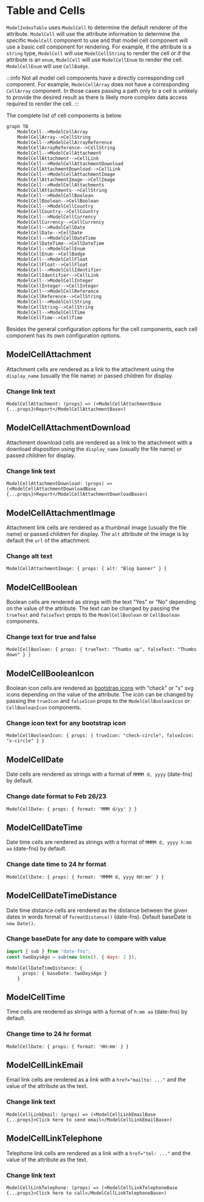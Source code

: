 # Table and Cells

`ModelIndexTable` uses `ModelCell` to determine the default renderer of the attribute. `ModelCell` will use the attribute information to determine the specific `ModelCell` component to use and that model cell component will use a basic cell component for rendering. For example, if the attribute is a `string` type, `ModelCell` will use `ModelCellString` to render the cell or if the attribute is an `enum`, `ModelCell` will use `ModelCellEnum` to render the cell. `ModelCellEnum` will use `CellBadge`.

:::info
Not all model cell components have a directly corresponding cell component. For example, `ModelCellArray` does not have a corresponding `CellArray` component. In those cases passing a path only to a cell is unlikely to provide the desired result as there is likely more complex data access required to render the cell.
:::

The complete list of cell components is below.

```mermaid
graph TB
    ModelCell-->ModelCellArray
    ModelCellArray-->CellString
    ModelCell-->ModelCellArrayReference
    ModelCellArrayReference-->CellString
    ModelCell-->ModelCellAttachment
    ModelCellAttachment-->CellLink
    ModelCell-->ModelCellAttachmentDownload
    ModelCellAttachmentDownload-->CellLink
    ModelCell-->ModelCellAttachmentImage
    ModelCellAttachmentImage-->CellImage
    ModelCell-->ModelCellAttachments
    ModelCellAttachments-->CellString
    ModelCell-->ModelCellBoolean
    ModelCellBoolean-->CellBoolean
    ModelCell-->ModelCellCountry
    ModelCellCountry-->CellCountry
    ModelCell-->ModelCellCurrency
    ModelCellCurrency-->CellCurrency
    ModelCell-->ModelCellDate
    ModelCellDate-->CellDate
    ModelCell-->ModelCellDateTime
    ModelCellDateTime-->CellDateTime
    ModelCell-->ModelCellEnum
    ModelCellEnum-->CellBadge
    ModelCell-->ModelCellFloat
    ModelCellFloat-->CellFloat
    ModelCell-->ModelCellIdentifier
    ModelCellIdentifier-->CellLink
    ModelCell-->ModelCellInteger
    ModelCellInteger-->CellInteger
    ModelCell-->ModelCellReference
    ModelCellReference-->CellString
    ModelCell-->ModelCellString
    ModelCellString-->CellString
    ModelCell-->ModelCellTime
    ModelCellTime-->CellTime
```

Besides the general configuration options for the cell components, each cell component has its own configuration options.

## ModelCellAttachment

Attachment cells are rendered as a link to the attachment using the `display_name` (usually the file name) or passed children for display.

### Change link text

```rhinoconfig title="src/rhino.config.js"
ModelCellAttachment: (props) => (<ModelCellAttachmentBase {...props}>Report</ModelCellAttachmentBase>)
```

## ModelCellAttachmentDownload

Attachment download cells are rendered as a link to the attachment with a download disposition using the `display_name` (usually the file name) or passed children for display.

### Change link text

```rhinoconfig title="src/rhino.config.js"
ModelCellAttachmentDownload: (props) => (<ModelCellAttachmentDownloadBase {...props}>Report</ModelCellAttachmentDownloadBase>)
```

## ModelCellAttachmentImage

Attachment link cells are rendered as a thumbnail image (usually the file name) or passed children for display. The `alt` attribute of the image is by default the `url` of the attachment.

### Change alt text

```rhinoconfig title="src/rhino.config.js"
ModelCellAttachmentImage: { props: { alt: "Blog banner" } }
```

## ModelCellBoolean

Boolean cells are rendered as strings with the text "Yes" or "No" depending on the value of the attribute. The text can be changed by passing the `trueText` and `falseText` props to the `ModelCellBoolean` or `CellBoolean` components.

### Change text for true and false

```rhinoconfig title="src/rhino.config.js"
ModelCellBoolean: { props: { trueText: "Thumbs up", falseText: "Thumbs down" } }
```

## ModelCellBooleanIcon

Boolean icon cells are rendered as [bootstrap icons](https://icons.getbootstrap.com/) with "check" or "x" svg icons depending on the value of the attribute. The icon can be changed by passing the `trueIcon` and `falseIcon` props to the `ModelCellBooleanIcon` or `CellBooleanIcon` components.

### Change icon text for any bootstrap icon

```rhinoconfig title="src/rhino.config.js"
ModelCellBooleanIcon: { props: { trueIcon: "check-circle", falseIcon: "x-circle" } }
```

## ModelCellDate

Date cells are rendered as strings with a format of `MMMM d, yyyy` (date-fns) by default.

### Change date format to Feb 26/23

```rhinoconfig title="src/rhino.config.js"
ModelCellDate: { props: { format: 'MMM d/yy' } }
```

## ModelCellDateTime

Date time cells are rendered as strings with a format of `MMMM d, yyyy h:mm aa` (date-fns) by default.

### Change date time to 24 hr format

```rhinoconfig title="src/rhino.config.js"
ModelCellDate: { props: { format: 'MMMM d, yyyy HH:mm' } }
```

## ModelCellDateTimeDistance

Date time distance cells are rendered as the distance between the given dates in words format of `formatDistance()` (date-fns).
Default baseDate is `new Date()`.

### Change baseDate for any date to compare with value

```js
import { sub } from "date-fns";
const twoDaysAgo = sub(new Date(), { days: 2 });
```

```rhinoconfig title="src/rhino.config.js"
ModelCellDateTimeDistance: {
      props: { baseDate: twoDaysAgo }
    }
```

## ModelCellTime

Time cells are rendered as strings with a format of `h:mm aa` (date-fns) by default.

### Change time to 24 hr format

```rhinoconfig title="src/rhino.config.js"
ModelCellDate: { props: { format: 'HH:mm' } }
```

## ModelCellLinkEmail

Email link cells are rendered as a link with a `href="mailto: ..."` and the value of the attribute as the text.

### Change link text

```rhinoconfig title="src/rhino.config.js"
ModelCellLinkEmail: (props) => (<ModelCellLinkEmailBase {...props}>Click here to send email</ModelCellLinkEmailBase>)
```

## ModelCellLinkTelephone

Telephone link cells are rendered as a link with a `href="tel: ..."` and the value of the attribute as the text.

### Change link text

```rhinoconfig title="src/rhino.config.js"
ModelCellLinkTelephone: (props) => (<ModelCellLinkTelephoneBase {...props}>Click here to call</ModelCellLinkTelephoneBase>)
```
